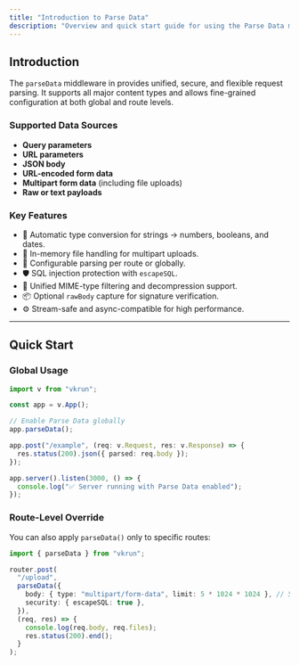 ```yaml
---
title: "Introduction to Parse Data"
description: "Overview and quick start guide for using the Parse Data middleware."
---
```


## Introduction

The `parseData` middleware in provides unified, secure, and flexible request parsing. It supports all major content types and allows fine-grained configuration at both global and route levels.

### Supported Data Sources

- **Query parameters**
- **URL parameters**
- **JSON body**
- **URL-encoded form data**
- **Multipart form data** (including file uploads)
- **Raw or text payloads**

### Key Features

- 🔄 Automatic type conversion for strings → numbers, booleans, and dates.
- 🧩 In-memory file handling for multipart uploads.
- 🧰 Configurable parsing per route or globally.
- 🛡 SQL injection protection with `escapeSQL`.
- 🧾 Unified MIME-type filtering and decompression support.
- 📦 Optional `rawBody` capture for signature verification.
- ⚙️ Stream-safe and async-compatible for high performance.

---

## Quick Start

### Global Usage

```ts
import v from "vkrun";

const app = v.App();

// Enable Parse Data globally
app.parseData();

app.post("/example", (req: v.Request, res: v.Response) => {
  res.status(200).json({ parsed: req.body });
});

app.server().listen(3000, () => {
  console.log("✅ Server running with Parse Data enabled");
});
```

### Route-Level Override

You can also apply `parseData()` only to specific routes:

```ts
import { parseData } from "vkrun";

router.post(
  "/upload",
  parseData({
    body: { type: "multipart/form-data", limit: 5 * 1024 * 1024 }, // 5MB
    security: { escapeSQL: true },
  }),
  (req, res) => {
    console.log(req.body, req.files);
    res.status(200).end();
  }
);
```
